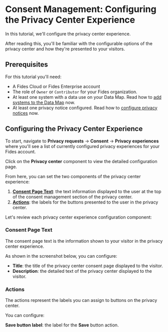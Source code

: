 
# Consent Management: Configuring the Privacy Center Experience

<TutorialKey duration="5" product="Fides" topic="Consent Management"/>

In this tutorial, we'll configure the privacy center experience. 

After reading this, you'll be familiar with the configurable options of the privacy center and how they're presented to your visitors.

## Prerequisites

For this tutorial you'll need:

* A Fides Cloud or Fides Enterprise account
* The role of `Owner` or `Contributor` for your Fides organization.
* At least one system with a data use on your Data Map. Read how to [add systems to the Data Map](/docs/docs/tutorials/data-mapping-adding-systems-manually) now.
* At least one privacy notice configured. Read how to [configure privacy notices](/docs/docs/tutorials/consent-management-fundamentals/consent-management-privacy-notices) now.



## Configuring the Privacy Center Experience
To start, navigate to **Privacy requests** → **Consent** → **Privacy experiences** where you'll see a list of currently configured privacy experiences for your Fides account.

Click on the **Privacy center** component to view the detailed configuration page.

From here, you can set the two components of the privacy center experience:
1. **[Consent Page Text](#consent-page-text)**: the text information displayed to the user at the top of the consent management section of the privacy center.
2. **[Actions](#actions)**: the labels for the buttons presented to the user in the privacy center.

Let's review each privacy center experience configuration component:

### Consent Page Text
The consent page text is the information shown to your visitor in the privacy center experience.

As shown in the screenshot below, you can configure:
* **Title**: the title of the privacy center consent page displayed to the visitor.
* **Description**: the detailed text of the privacy center displayed to the visitor.

<Screenshot img="/assets/img/docs/docs/tutorials/consent-management-pux-page-text.gif" description="Privacy Center Experience Text" />

### Actions
The actions represent the labels you can assign to buttons on the privacy center.

You can configure:

**Save button label**: the label for the **Save** button action.

<Screenshot img="/assets/img/docs/docs/tutorials/consent-management-pux-action-buttons.gif" description="Privacy Center Actions" />
